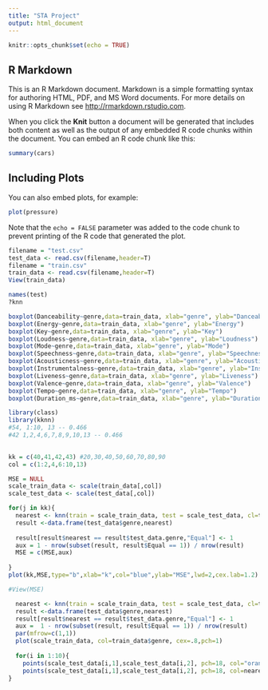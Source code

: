 ```yaml
---
title: "STA Project"
output: html_document
---
```


```r
knitr::opts_chunk$set(echo = TRUE)
```

## R Markdown

This is an R Markdown document. Markdown is a simple formatting syntax for authoring HTML, PDF, and MS Word documents. For more details on using R Markdown see <http://rmarkdown.rstudio.com>.

When you click the **Knit** button a document will be generated that includes both content as well as the output of any embedded R code chunks within the document. You can embed an R code chunk like this:

```r
summary(cars)
```

## Including Plots

You can also embed plots, for example:

```r
plot(pressure)
```

Note that the `echo = FALSE` parameter was added to the code chunk to prevent printing of the R code that generated the plot.


```r
filename = "test.csv"
test_data <- read.csv(filename,header=T)
filename = "train.csv"
train_data <- read.csv(filename,header=T)
View(train_data)
```
```r
names(test)
?knn
```
```r
boxplot(Danceability~genre,data=train_data, xlab="genre", ylab="Danceability")
boxplot(Energy~genre,data=train_data, xlab="genre", ylab="Energy")
boxplot(Key~genre,data=train_data, xlab="genre", ylab="Key")
boxplot(Loudness~genre,data=train_data, xlab="genre", ylab="Loudness")
boxplot(Mode~genre,data=train_data, xlab="genre", ylab="Mode")
boxplot(Speechness~genre,data=train_data, xlab="genre", ylab="Speechness")
boxplot(Acousticness~genre,data=train_data, xlab="genre", ylab="Acousticness")
boxplot(Instrumentalness~genre,data=train_data, xlab="genre", ylab="Instrumentalness")
boxplot(Liveness~genre,data=train_data, xlab="genre", ylab="Liveness")
boxplot(Valence~genre,data=train_data, xlab="genre", ylab="Valence")
boxplot(Tempo~genre,data=train_data, xlab="genre", ylab="Tempo")
boxplot(Duration_ms~genre,data=train_data, xlab="genre", ylab="Duration_ms")

```

```r
library(class)
library(kknn)
#54, 1:10, 13 -- 0.466
#42 1,2,4,6,7,8,9,10,13 -- 0.466

        
kk = c(40,41,42,43) #20,30,40,50,60,70,80,90
col = c(1:2,4,6:10,13)

MSE = NULL
scale_train_data <- scale(train_data[,col]) 
scale_test_data <- scale(test_data[,col])

for(j in kk){
  nearest <- knn(train = scale_train_data, test = scale_test_data, cl=train_data$genre, k=j)
  result <-data.frame(test_data$genre,nearest)
  
  result[result$nearest == result$test_data.genre,"Equal"] <- 1
  aux = 1 - nrow(subset(result, result$Equal == 1)) / nrow(result)
  MSE = c(MSE,aux)
    
}
plot(kk,MSE,type="b",xlab="k",col="blue",ylab="MSE",lwd=2,cex.lab=1.2)

#View(MSE)
```

```r
  nearest <- knn(train = scale_train_data, test = scale_test_data, cl=train_data$genre, k=40)
  result <-data.frame(test_data$genre,nearest)
  result[result$nearest == result$test_data.genre,"Equal"] <- 1
  aux =  1 - nrow(subset(result, result$Equal == 1)) / nrow(result)
  par(mfrow=c(1,1))
  plot(scale_train_data, col=train_data$genre, cex=.8,pch=1)
  
  for(i in 1:10){
    points(scale_test_data[i,1],scale_test_data[i,2], pch=18, col="orange", cex=2)
    points(scale_test_data[i,1],scale_test_data[i,2], pch=18, col=nearest[i], cex=2)
}

```








